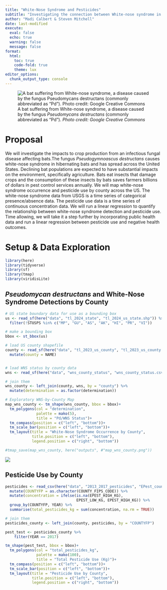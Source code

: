 ```yaml
---
title: "White-Nose Syndrome and Pesticides"
subtitle: "Investigating the connection between White-nose syndrome in bats and increases in pesticide use in agriculture."
author: "Madi Calbert & Steven Mitchell"
date: last-modified
execute: 
  eval: false
  echo: true
  warning: false
  message: false
format:
  html:
    toc: true
    code-fold: true
    theme: lux
editor_options: 
  chunk_output_type: console
---
```

![A bat suffering from White-nose syndrome, a disease caused by the fungus *Pseudomycans destructans* (commonly abbreviated as "Pd"). *Photo credit: Google Creative Commons*](bat-wns.jpeg)

# Proposal

We will investigate the impacts to crop production from an infectious fungal disease affecting bats.The fungus *Pseudogymnoascus destructans* causes white-nose syndrome in hibernating bats and has spread across the United States. Declining bat populations are expected to have substantial impacts on the environment, specifically agriculture. Bats eat insects that damage crops and the consumption of these insects by bats saves farmers billions of dollars in pest control services annually. We will map white-nose syndrome occurrence and pesticide use by county across the US. The white-nose syndrome data from USGS  is a time series of categorical presence/absence data. The pesticide use data is a time series of continuous concentration data. We will run a linear regression to quantify the relationship between white-nose syndrome detection and pesticide use. Time allowing, we will take it a step further by incorporating public health data and run a linear regression between pesticide use and negative health outcomes.


# Setup & Data Exploration

```r
library(here)
library(tidyverse)
library(sf)
library(tmap)
library(viridisLite)
```

## *Pseudomycan destructans* and White-Nose Syndrome Detections by County
```r
# US state boundary data for use as a bounding box
us <- read_sf(here("data", "tl_2024_state", "tl_2024_us_state.shp")) %>% 
  filter(!STUSPS %in% c("MP", "GU", "AS", "AK", "HI", "PR", "VI"))

# make a bounding box
bbox <- st_bbox(us)

# load US county shapefile
county <- read_sf(here("data", "tl_2023_us_county", "tl_2023_us_county.shp")) %>% 
  mutate(county = NAME)


# load WNS status by county data
wns <- read_sf(here("data", "wns_county_status", "wns_county_status.csv"))

# join them
wns_county <- left_join(county, wns, by = "county") %>% 
  mutate(determination = as.factor(determination))

# Exploratory WNS-by-County Map
map_wns_county <- tm_shape(wns_county, bbox = bbox)+
  tm_polygons(col = "determination",
              palette = mako(5),
              title = "Pd/WNS Status")+
  tm_compass(position = c("left", "bottom"))+
  tm_scale_bar(position = c("left", "bottom"))+
  tm_layout(title = "White-Nose Syndrome Occurrence by County",
            title.position = c("left", "bottom"),
            legend.position = c("right", "bottom"))

#tmap_save(map_wns_county, here("outputs", #"map_wns_county.png"))
```

![](outputs/map_wns_county.png)

## Pesticide Use by County

```r
pesticides <- read_csv(here("data", "2013_2017_pesticides", "EPest_county_estimates_2013_2017_v2.csv")) %>% 
  mutate(COUNTYFP = as.character(COUNTY_FIPS_CODE)) %>% 
  mutate(concentration = ifelse(is.na(EPEST_HIGH_KG), 
                                EPEST_LOW_KG, EPEST_HIGH_KG)) %>% 
  group_by(COUNTYFP, YEAR) %>% 
  summarise(total_pesticides_kg = sum(concentration, na.rm = TRUE))

# join them
pesticides_county <- left_join(county, pesticides, by = "COUNTYFP") 

pest_test <- pesticides_county %>% 
    filter(YEAR == 2017)

tm_shape(pest_test, bbox = bbox)+
  tm_polygons(col = "total_pesticides_kg",
              palette = mako(100),
              title = "Total Pesticide Use (Kg)")+
  tm_compass(position = c("left", "bottom"))+
  tm_scale_bar(position = c("left", "bottom"))+
  tm_layout(title = "Pesticide Use by County",
            title.position = c("left", "bottom"),
            legend.position = c("right", "bottom"))

```



